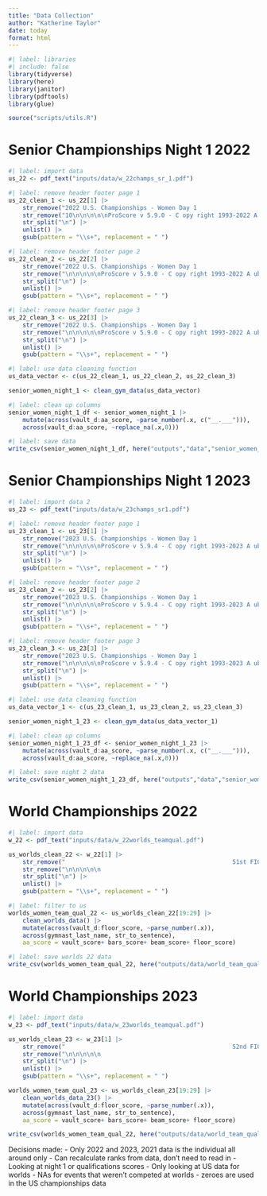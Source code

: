 ```yaml
---
title: "Data Collection"
author: "Katherine Taylor"
date: today
format: html
---
```



```r
#| label: libraries
#| include: false
library(tidyverse)
library(here)
library(janitor)
library(pdftools)
library(glue)

source("scripts/utils.R")
```

# Senior Championships Night 1 2022

```r
#| label: import data 
us_22 <- pdf_text("inputs/data/w_22champs_sr_1.pdf")
```


```r
#| label: remove header footer page 1
us_22_clean_1 <- us_22[1] |> 
    str_remove("2022 U.S. Championships - Women Day 1                                                                                                                 Page: 1\n                                                                                                                                   Printed: 8/19/2022 8:57:08 PM\n\n                                                                                                                                  Women / SR / Senior\nMeet Results                                                                                                                             Session: 2W\nAug 19, 2022\n                                                                                                                                     Judge's Signatures\n\n\n\nRank Num Name                                                                                                                                             AA\n                            Gym\n") |> 
    str_remove("10\n\n\n\n\nProScore v 5.9.0 - C opy right 1993-2022 A uburn Electronics Group - Licensed to: A uburn Electronics Group\n") |>
    str_split("\n") |> 
    unlist() |> 
    gsub(pattern = "\\s+", replacement = " ")


```

```r
#| label: remove header footer page 2
us_22_clean_2 <- us_22[2] |> 
    str_remove("2022 U.S. Championships - Women Day 1                                                                                                               Page: 2\n                                                                                                                                 Printed: 8/19/2022 8:57:08 PM\n\n                                                                                                                                Women / SR / Senior\nMeet Results                                                                                                                           Session: 2W\nAug 19, 2022\n\n\n\nRank Num Name                                                                                                                                           AA\n                           Gym\n") |> 
    str_remove("\n\n\n\n\nProScore v 5.9.0 - C opy right 1993-2022 A uburn Electronics Group - Licensed to: A uburn Electronics Group\n") |>
    str_split("\n") |> 
    unlist() |> 
    gsub(pattern = "\\s+", replacement = " ")

```

```r
#| label: remove header footer page 3
us_22_clean_3 <- us_22[3] |> 
    str_remove("2022 U.S. Championships - Women Day 1                                                                                                               Page: 3\n                                                                                                                                 Printed: 8/19/2022 8:57:08 PM\n\n                                                                                                                                Women / SR / Senior\nMeet Results                                                                                                                           Session: 2W\nAug 19, 2022\n\n\n\nRank Num Name                                                                                                                                           AA\n                            Gym\n") |> 
    str_remove("\n\n\n\n\nProScore v 5.9.0 - C opy right 1993-2022 A uburn Electronics Group - Licensed to: A uburn Electronics Group\n") |>
    str_split("\n") |> 
    unlist() |> 
    gsub(pattern = "\\s+", replacement = " ")
```


```r
#| label: use data cleaning function
us_data_vector <- c(us_22_clean_1, us_22_clean_2, us_22_clean_3)

senior_women_night_1 <- clean_gym_data(us_data_vector)
```


```r
#| label: clean up columns
senior_women_night_1_df <- senior_women_night_1 |> 
    mutate(across(vault_d:aa_score, ~parse_number(.x, c("__.___"))),
    across(vault_d:aa_score, ~replace_na(.x,0)))

```

```r
#| label: save data
write_csv(senior_women_night_1_df, here("outputs","data","senior_women_night_1_22.csv"))
```

# Senior Championships Night 1 2023

```r
#| label: import data 2
us_23 <- pdf_text("inputs/data/w_23champs_sr1.pdf")
```


```r
#| label: remove header footer page 1
us_23_clean_1 <- us_23[1] |> 
    str_remove("2023 U.S. Championships - Women Day 1                                                                                                                 Page: 1\n                                                                                                                                   Printed: 8/25/2023 7:36:45 PM\n\n                                                                                                                                  Women / SR / Senior\nMeet Results                                                                                                                             Session: 2W\nAug 25, 2023\n                                                                                                                                     Judge's Signatures\n\n\n\nRank Num Name                                                                                                                                             AA\n                           Gym\n") |> 
    str_remove("\n\n\n\n\nProScore v 5.9.4 - C opy right 1993-2023 A uburn Electronics Group - Licensed to: A uburn Electronics Group\n") |> 
    str_split("\n") |> 
    unlist() |> 
    gsub(pattern = "\\s+", replacement = " ")
```

```r
#| label: remove header footer page 2
us_23_clean_2 <- us_23[2] |> 
    str_remove("2023 U.S. Championships - Women Day 1                                                                                                               Page: 2\n                                                                                                                                 Printed: 8/25/2023 7:36:45 PM\n\n                                                                                                                                Women / SR / Senior\nMeet Results                                                                                                                           Session: 2W\nAug 25, 2023\n\n\n\nRank Num Name                                                                                                                                           AA\n                          Gym\n") |> 
    str_remove("\n\n\n\n\nProScore v 5.9.4 - C opy right 1993-2023 A uburn Electronics Group - Licensed to: A uburn Electronics Group\n") |> 
    str_split("\n") |> 
    unlist() |> 
    gsub(pattern = "\\s+", replacement = " ")
```


```r
#| label: remove header footer page 3
us_23_clean_3 <- us_23[3] |> 
    str_remove("2023 U.S. Championships - Women Day 1                                                                                                               Page: 3\n                                                                                                                                 Printed: 8/25/2023 7:36:45 PM\n\n                                                                                                                                Women / SR / Senior\nMeet Results                                                                                                                           Session: 2W\nAug 25, 2023\n\n\n\nRank Num Name                                                                                                                                           AA\n                           Gym\n") |> 
    str_remove("\n\n\n\n\nProScore v 5.9.4 - C opy right 1993-2023 A uburn Electronics Group - Licensed to: A uburn Electronics Group\n") |> 
    str_split("\n") |> 
    unlist() |> 
    gsub(pattern = "\\s+", replacement = " ")
```


```r
#| label: use data cleaning function 
us_data_vector_1 <- c(us_23_clean_1, us_23_clean_2, us_23_clean_3)

senior_women_night_1_23 <- clean_gym_data(us_data_vector_1)
```


```r
#| label: clean up columns
senior_women_night_1_23_df <- senior_women_night_1_23 |> 
    mutate(across(vault_d:aa_score, ~parse_number(.x, c("__.___"))),
    across(vault_d:aa_score, ~replace_na(.x,0)))
```


```r
#| label: save night 2 data 
write_csv(senior_women_night_1_23_df, here("outputs","data","senior_women_night_1_23.csv"))
```

# World Championships 2022
```r
#| label: import data
w_22 <- pdf_text("inputs/data/w_22worlds_teamqual.pdf")
```

```r
us_worlds_clean_22 <- w_22[1] |> 
    str_remove("                                               51st FIG Artistic Gymnastics World Championships\n                                                 Liverpool (GBR), 29 October - 6 November 2022\n\n\n                                                                Women's Team Qualification\n                                                                        SAT 29 OCT 2022\n\n\n                                                                             Results\n\n\n\n\n                               NOC\n                 Rank Bib                                                                                                                           Total\n                               Name\n\n\n                       ") |> 
    str_remove("\n\n\n\n\n                                                                                                                                                Official Results Provider\nGARWTEAM--------------QUAL--------_73D 6.0                        Report Created SUN 30 OCT 2022 22:52                                                             Page 1/6\n") |> 
    str_split("\n") |> 
    unlist() |> 
    gsub(pattern = "\\s+", replacement = " ")
```

```r
#| label: filter to us
worlds_women_team_qual_22 <- us_worlds_clean_22[19:29] |> 
    clean_worlds_data() |> 
    mutate(across(vault_d:floor_score, ~parse_number(.x)),
    across(gymnast_last_name, str_to_sentence),
    aa_score = vault_score+ bars_score+ beam_score+ floor_score)
```

```r
#| label: save worlds 22 data
write_csv(worlds_women_team_qual_22, here("outputs/data/world_team_qual_22.csv"))
```

# World Championships 2023
```r
#| label: import data
w_23 <- pdf_text("inputs/data/w_23worlds_teamqual.pdf")
```

```r
us_worlds_clean_23 <- w_23[1] |> 
    str_remove("                                               52nd FIG Artistic Gymnastics World Championships\n                                                 Antwerp (BEL), 30 September - 8 October 2023\n\n\n                                                                Women's Team Qualification\n                                                                        SUN 1 OCT 2023\n\n\n                                                                             Results\n\n\n\n\n                               NOC\n                 Rank Bib                                                                                                                            Total\n                               Name\n\n\n                       ") |> 
    str_remove("\n\n\n\n\n                                                                                                                                                 Official Results Provider\nGARWTEAM--------------QUAL--------_73D 3.0                        Report Created MON 2 OCT 2023 22:33                                                               Page 1/6\n") |> 
    str_split("\n") |> 
    unlist() |> 
    gsub(pattern = "\\s+", replacement = " ")
```

```r
worlds_women_team_qual_23 <- us_worlds_clean_23[19:29] |> 
    clean_worlds_data_23() |> 
    mutate(across(vault_d:floor_score, ~parse_number(.x)),
    across(gymnast_last_name, str_to_sentence),
    aa_score = vault_score+ bars_score+ beam_score+ floor_score)
```

```r
write_csv(worlds_women_team_qual_22, here("outputs/data/world_team_qual_23.csv"))
```

Decisions made:
- Only 2022 and 2023, 2021 data is the individual all around only 
- Can recalculate ranks from data, don't need to read in 
- Looking at night 1 or qualifications scores 
- Only looking at US data for worlds
- NAs for events that weren't competed at worlds - zeroes are used in the US championships data